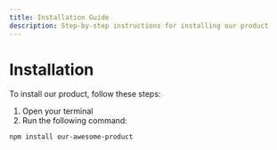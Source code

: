 ```yaml
---
title: Installation Guide
description: Step-by-step instructions for installing our product
---
```


# Installation

To install our product, follow these steps:

1. Open your terminal
2. Run the following command:

```bash
npm install our-awesome-product
```
